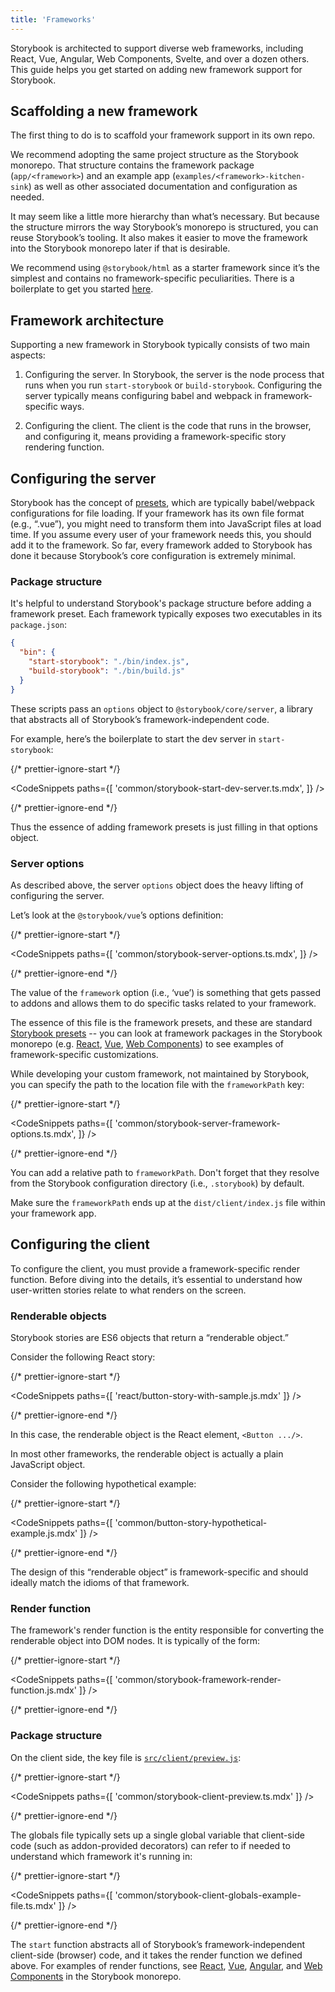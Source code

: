 ```yaml
---
title: 'Frameworks'
---
```


Storybook is architected to support diverse web frameworks, including React, Vue, Angular, Web Components, Svelte, and over a dozen others. This guide helps you get started on adding new framework support for Storybook.

## Scaffolding a new framework

The first thing to do is to scaffold your framework support in its own repo.

We recommend adopting the same project structure as the Storybook monorepo. That structure contains the framework package (`app/<framework>`) and an example app (`examples/<framework>-kitchen-sink`) as well as other associated documentation and configuration as needed.

It may seem like a little more hierarchy than what’s necessary. But because the structure mirrors the way Storybook’s monorepo is structured, you can reuse Storybook’s tooling. It also makes it easier to move the framework into the Storybook monorepo later if that is desirable.

We recommend using `@storybook/html` as a starter framework since it’s the simplest and contains no framework-specific peculiarities. There is a boilerplate to get you started [here](https://github.com/CodeByAlex/storybook-framework-boilerplate).

## Framework architecture

Supporting a new framework in Storybook typically consists of two main aspects:

1. Configuring the server. In Storybook, the server is the node process that runs when you run `start-storybook` or `build-storybook`. Configuring the server typically means configuring babel and webpack in framework-specific ways.

2. Configuring the client. The client is the code that runs in the browser, and configuring it, means providing a framework-specific story rendering function.

## Configuring the server

Storybook has the concept of [presets](../addons/writing-presets.md), which are typically babel/webpack configurations for file loading. If your framework has its own file format (e.g., “.vue”), you might need to transform them into JavaScript files at load time. If you assume every user of your framework needs this, you should add it to the framework. So far, every framework added to Storybook has done it because Storybook’s core configuration is extremely minimal.

### Package structure

It's helpful to understand Storybook's package structure before adding a framework preset. Each framework typically exposes two executables in its `package.json`:

```json
{
  "bin": {
    "start-storybook": "./bin/index.js",
    "build-storybook": "./bin/build.js"
  }
}
```

These scripts pass an `options` object to `@storybook/core/server`, a library that abstracts all of Storybook’s framework-independent code.

For example, here’s the boilerplate to start the dev server in `start-storybook`:

{/* prettier-ignore-start */}

<CodeSnippets
  paths={[
    'common/storybook-start-dev-server.ts.mdx',
  ]}
/>

{/* prettier-ignore-end */}

Thus the essence of adding framework presets is just filling in that options object.

### Server options

As described above, the server `options` object does the heavy lifting of configuring the server.

Let’s look at the `@storybook/vue`’s options definition:

{/* prettier-ignore-start */}

<CodeSnippets
  paths={[
    'common/storybook-server-options.ts.mdx',
  ]}
/>

{/* prettier-ignore-end */}

The value of the `framework` option (i.e., ‘vue’) is something that gets passed to addons and allows them to do specific tasks related to your framework.

The essence of this file is the framework presets, and these are standard [Storybook presets](../addons/writing-presets.md) -- you can look at framework packages in the Storybook monorepo (e.g. [React](https://github.com/storybookjs/storybook/blob/next/app/react/src/server/options.ts), [Vue](https://github.com/storybookjs/storybook/blob/next/app/vue/src/server/options.ts), [Web Components](https://github.com/storybookjs/storybook/blob/next/app/web-components/src/server/options.ts)) to see examples of framework-specific customizations.

While developing your custom framework, not maintained by Storybook, you can specify the path to the location file with the `frameworkPath` key:

{/* prettier-ignore-start */}

<CodeSnippets
  paths={[
    'common/storybook-server-framework-options.ts.mdx',
  ]}
/>

{/* prettier-ignore-end */}

You can add a relative path to `frameworkPath`. Don't forget that they resolve from the Storybook configuration directory (i.e., `.storybook`) by default.

Make sure the `frameworkPath` ends up at the `dist/client/index.js` file within your framework app.

## Configuring the client

To configure the client, you must provide a framework-specific render function. Before diving into the details, it’s essential to understand how user-written stories relate to what renders on the screen.

### Renderable objects

Storybook stories are ES6 objects that return a “renderable object.”

Consider the following React story:

{/* prettier-ignore-start */}

<CodeSnippets
  paths={[
    'react/button-story-with-sample.js.mdx'
  ]}
/>

{/* prettier-ignore-end */}

In this case, the renderable object is the React element, `<Button .../>`.

In most other frameworks, the renderable object is actually a plain JavaScript object.

Consider the following hypothetical example:

{/* prettier-ignore-start */}

<CodeSnippets
  paths={[
    'common/button-story-hypothetical-example.js.mdx'
  ]}
/>

{/* prettier-ignore-end */}

The design of this “renderable object” is framework-specific and should ideally match the idioms of that framework.

### Render function

The framework's render function is the entity responsible for converting the renderable object into DOM nodes. It is typically of the form:

{/* prettier-ignore-start */}

<CodeSnippets
  paths={[
    'common/storybook-framework-render-function.js.mdx'
  ]}
/>

{/* prettier-ignore-end */}

### Package structure

On the client side, the key file is [`src/client/preview.js`](../configure/overview.md#configure-story-rendering):

{/* prettier-ignore-start */}

<CodeSnippets
  paths={[
    'common/storybook-client-preview.ts.mdx'
  ]}
/>

{/* prettier-ignore-end */}

The globals file typically sets up a single global variable that client-side code (such as addon-provided decorators) can refer to if needed to understand which framework it's running in:

{/* prettier-ignore-start */}

<CodeSnippets
  paths={[
    'common/storybook-client-globals-example-file.ts.mdx'
  ]}
/>

{/* prettier-ignore-end */}

The `start` function abstracts all of Storybook’s framework-independent client-side (browser) code, and it takes the render function we defined above. For examples of render functions, see [React](https://github.com/storybookjs/storybook/blob/next/app/react/src/client/preview/render.tsx), [Vue](https://github.com/storybookjs/storybook/blob/next/app/vue/src/client/preview/render.ts), [Angular](https://github.com/storybookjs/storybook/blob/next/app/angular/src/client/preview/render.ts), and [Web Components](https://github.com/storybookjs/storybook/blob/next/app/web-components/src/client/preview/render.ts) in the Storybook monorepo.
